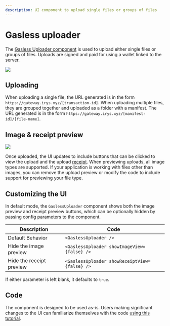```yaml
---
description: UI component to upload single files or groups of files
---
```



# Gasless uploader

The [Gasless Uploader component](https://provenance-toolkit.irys.xyz/gasless-uploader) is used to upload either single files or groups of files. Uploads are signed and paid for using a wallet linked to the server.

<img className="border border-[#FEF4EE] rounded-xl mt-5 md:w-3/6 w-full" src="/img/provenance-toolkit/uploader.png" />

## Uploading

When uploading a single file, the URL generated is in the form `https://gateway.irys.xyz/[transaction-id]`. When uploading multiple files, they are grouped together and uploaded as a folder with a manifest. The URL generated is in the form `https://gateway.irys.xyz/[manifest-id]/[file-name]`.

## Image & receipt preview

<img
	className="border border-[#FEF4EE] rounded-xl mt-5 md:w-5/6 w-full"
	src="/img/provenance-toolkit/uploader-view-options.png"
/>

Once uploaded, the UI updates to include buttons that can be clicked to view the upload and the upload [receipt](/learn/receipts). When previewing uploads, all image types are supported. If your application is working with files other than images, you can remove the upload preview or modify the code to include support for previewing your file type.

## Customizing the UI

In default mode, the `GaslessUploader` component shows both the image preview and receipt preview buttons, which can be optionally hidden by passing config parameters to the component.

| Description              | Code                                          |
| ------------------------ | --------------------------------------------- |
| Default Behavior         | `<GaslessUploader />`                         |
| Hide the image preview   | `<GaslessUploader showImageView={false} />`   |
| Hide the receipt preview | `<GaslessUploader showReceiptView={false} />` |

If either parameter is left blank, it defaults to `true`.

## Code

The component is designed to be used as-is. Users making significant changes to the UI can familiarize themselves with the code [using this tutorial](/hands-on/tutorials/gasless-uploading).
